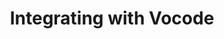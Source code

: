 ---
title: "Integrating with Vocode"
description: "Start building modern documentation in under five minutes"
icon: "file-code"
---